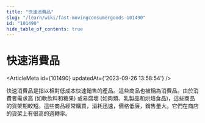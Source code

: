 ```yaml
---
title: "快速消費品"
slug: "/learn/wiki/fast-movingconsumergoods-101490"
id: "101490"
hide_table_of_contents: true
---
```



# 快速消費品

<ArticleMeta id={101490} updatedAt={'2023-09-26 13:58:54'} />
<div className='border-solid border-b border-t-0 my-4 border-[var(--ifm-color-gray-300)]' />

快速消費品是指以相對低成本快速銷售的產品。這些商品也被稱為消費品。由於消費者需求高 (如軟飲料和糖果) 或易腐壞 (如肉類、乳製品和烘焙食品)，這些商品的貨架期較短。這些商品經常購買，消耗迅速，價格低廉，銷售量大。它們在商店的貨架上有很高的週轉率。
